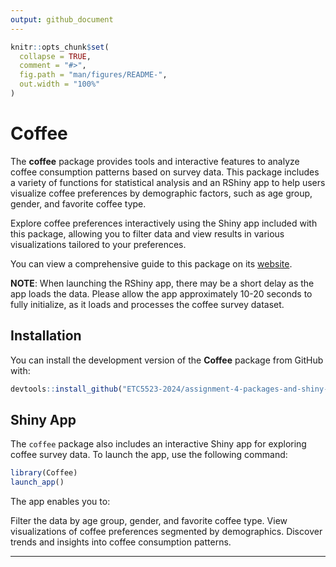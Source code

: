 ```yaml
---
output: github_document
---
```


<!-- README.md is generated from README.Rmd. Please edit that file -->

```r
knitr::opts_chunk$set(
  collapse = TRUE,
  comment = "#>",
  fig.path = "man/figures/README-",
  out.width = "100%"
)
```

# Coffee

The **coffee** package provides tools and interactive features to analyze coffee consumption patterns based on survey data. This package includes a variety of functions for statistical analysis and an RShiny app to help users visualize coffee preferences by demographic factors, such as age group, gender, and favorite coffee type.

Explore coffee preferences interactively using the Shiny app included with this package, allowing you to filter data and view results in various visualizations tailored to your preferences.

You can view a comprehensive guide to this package on its [website]("https://etc5523-2024.github.io/assignment-4-packages-and-shiny-apps-Azham3033/index.html").

**NOTE**: When launching the RShiny app, there may be a short delay as the app loads the data. Please allow the app approximately 10-20 seconds to fully initialize, as it loads and processes the coffee survey dataset.

## Installation

You can install the development version of the **Coffee** package from GitHub with:

```r
devtools::install_github("ETC5523-2024/assignment-4-packages-and-shiny-apps-Azham3033")
```

## Shiny App

The `coffee` package also includes an interactive Shiny app for exploring coffee survey data. To launch the app, use the following command:

```r
library(Coffee)
launch_app()
```

The app enables you to:

Filter the data by age group, gender, and favorite coffee type. View visualizations of coffee preferences segmented by demographics. Discover trends and insights into coffee consumption patterns.

------------------------------------------------------------------------
